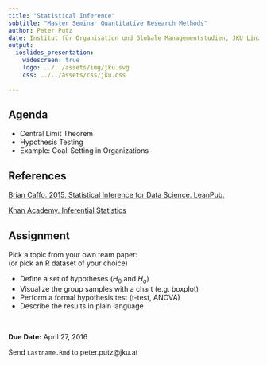 ```yaml
---
title: "Statistical Inference"
subtitle: "Master Seminar Quantitative Research Methods"
author: Peter Putz
date: Institut für Organisation und Globale Managementstudien, JKU Linz
output: 
  ioslides_presentation:
    widescreen: true
    logo: ../../assets/img/jku.svg
    css: ../../assets/css/jku.css
    
---
```



<style>
table.rmdtable th {
  color: white;
  font-size: 18px;
  background: -webkit-gradient(linear, 50% 0%, 50% 100%, color-stop(40%, #1e786d), color-stop(80%, #144f48)) no-repeat;
  background: -webkit-linear-gradient(top, #1e786d 40%, #144f48 80%) no-repeat;
  background: -moz-linear-gradient(top, #1e786d 40%, #144f48 80%) no-repeat;
  background: -o-linear-gradient(top, #1e786d 40%, #144f48 80%) no-repeat;
  background: linear-gradient(top, #1e786d 40%, #144f48 80%) no-repeat;
}
</style>




## Agenda


- Central Limit Theorem
- Hypothesis Testing
- Example: Goal-Setting in Organizations



## References

[Brian Caffo. 2015. Statistical Inference for Data Science. LeanPub.](https://leanpub.com/LittleInferenceBook)

[Khan Academy. Inferential Statistics](https://www.khanacademy.org/math/probability/statistics-inferential)


## Assignment

Pick a topic from your own team paper:  
(or pick an R dataset of your choice)

- Define a set of hypotheses ($H_0$ and $H_a$)
- Visualize the group samples with a chart (e.g. boxplot)
- Perform a formal hypothesis test (t-test, ANOVA)
- Describe the results in plain language

\

**Due Date:** April 27, 2016

Send `Lastname.Rmd` to peter.putz@jku.at 
